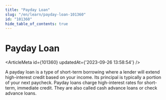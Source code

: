 ```yaml
---
title: "Payday Loan"
slug: "/en/learn/payday-loan-101360"
id: "101360"
hide_table_of_contents: true
---
```



# Payday Loan

<ArticleMeta id={101360} updatedAt={'2023-09-26 13:58:54'} />
<div className='border-solid border-b border-t-0 my-4 border-[var(--ifm-color-gray-300)]' />

A payday loan is a type of short-term borrowing where a lender will extend high-interest credit based on your income. Its principal is typically a portion of your next paycheck. Payday loans charge high-interest rates for short-term, immediate credit. They are also called cash advance loans or check advance loans.
